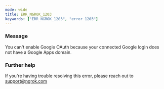 ```yaml
---
mode: wide
title: ERR_NGROK_1203
keywords: ["ERR_NGROK_1203", "error 1203"]
---
```


### Message

You can't enable Google OAuth because your connected Google login does not have a Google Apps domain.

### Further help

If you're having trouble resolving this error, please reach out to [support@ngrok.com](mailto:support@ngrok.com?subject=Help%20with%20ERR_NGROK_1203)
